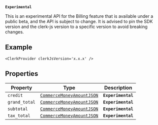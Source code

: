 **`Experimental`**

This is an experimental API for the Billing feature that is available under a public beta, and the API is subject to change.
It is advised to pin the SDK version and the clerk-js version to a specific version to avoid breaking changes.

## Example

```tsx
<ClerkProvider clerkJsVersion='x.x.x' />
```

## Properties

| Property                               | Type                                                        | Description        |
| -------------------------------------- | ----------------------------------------------------------- | ------------------ |
| <a id="credit"></a> `credit`           | [`CommerceMoneyAmountJSON`](commerce-money-amount-json.mdx) | **`Experimental`** |
| <a id="grand_total"></a> `grand_total` | [`CommerceMoneyAmountJSON`](commerce-money-amount-json.mdx) | **`Experimental`** |
| <a id="subtotal"></a> `subtotal`       | [`CommerceMoneyAmountJSON`](commerce-money-amount-json.mdx) | **`Experimental`** |
| <a id="tax_total"></a> `tax_total`     | [`CommerceMoneyAmountJSON`](commerce-money-amount-json.mdx) | **`Experimental`** |
